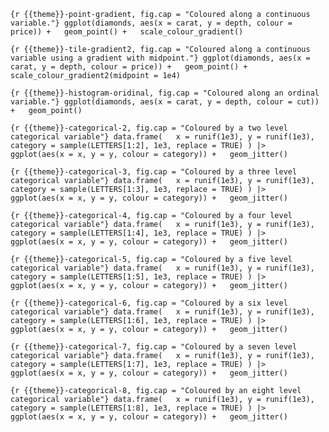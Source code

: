 ```{r {{theme}}-point-gradient, fig.cap = "Coloured along a continuous variable."}
ggplot(diamonds, aes(x = carat, y = depth, colour = price)) +
  geom_point() +
  scale_colour_gradient()
```

```{r {{theme}}-tile-gradient2, fig.cap = "Coloured along a continuous variable using a gradient with midpoint."}
ggplot(diamonds, aes(x = carat, y = depth, colour = price)) +
  geom_point() +
  scale_colour_gradient2(midpoint = 1e4)
```

```{r {{theme}}-histogram-oridinal, fig.cap = "Coloured along an ordinal variable."}
ggplot(diamonds, aes(x = carat, y = depth, colour = cut)) +
  geom_point()
```

```{r {{theme}}-categorical-2, fig.cap = "Coloured by a two level categorical variable"}
data.frame(
  x = runif(1e3), y = runif(1e3),
  category = sample(LETTERS[1:2], 1e3, replace = TRUE)
) |>
  ggplot(aes(x = x, y = y, colour = category)) +
  geom_jitter()
```

```{r {{theme}}-categorical-3, fig.cap = "Coloured by a three level categorical variable"}
data.frame(
  x = runif(1e3), y = runif(1e3),
  category = sample(LETTERS[1:3], 1e3, replace = TRUE)
) |>
  ggplot(aes(x = x, y = y, colour = category)) +
  geom_jitter()
```

```{r {{theme}}-categorical-4, fig.cap = "Coloured by a four level categorical variable"}
data.frame(
  x = runif(1e3), y = runif(1e3),
  category = sample(LETTERS[1:4], 1e3, replace = TRUE)
) |>
  ggplot(aes(x = x, y = y, colour = category)) +
  geom_jitter()
```

```{r {{theme}}-categorical-5, fig.cap = "Coloured by a five level categorical variable"}
data.frame(
  x = runif(1e3), y = runif(1e3),
  category = sample(LETTERS[1:5], 1e3, replace = TRUE)
) |>
  ggplot(aes(x = x, y = y, colour = category)) +
  geom_jitter()
```

```{r {{theme}}-categorical-6, fig.cap = "Coloured by a six level categorical variable"}
data.frame(
  x = runif(1e3), y = runif(1e3),
  category = sample(LETTERS[1:6], 1e3, replace = TRUE)
) |>
  ggplot(aes(x = x, y = y, colour = category)) +
  geom_jitter()
```

```{r {{theme}}-categorical-7, fig.cap = "Coloured by a seven level categorical variable"}
data.frame(
  x = runif(1e3), y = runif(1e3),
  category = sample(LETTERS[1:7], 1e3, replace = TRUE)
) |>
  ggplot(aes(x = x, y = y, colour = category)) +
  geom_jitter()
```

```{r {{theme}}-categorical-8, fig.cap = "Coloured by an eight level categorical variable"}
data.frame(
  x = runif(1e3), y = runif(1e3),
  category = sample(LETTERS[1:8], 1e3, replace = TRUE)
) |>
  ggplot(aes(x = x, y = y, colour = category)) +
  geom_jitter()
```
